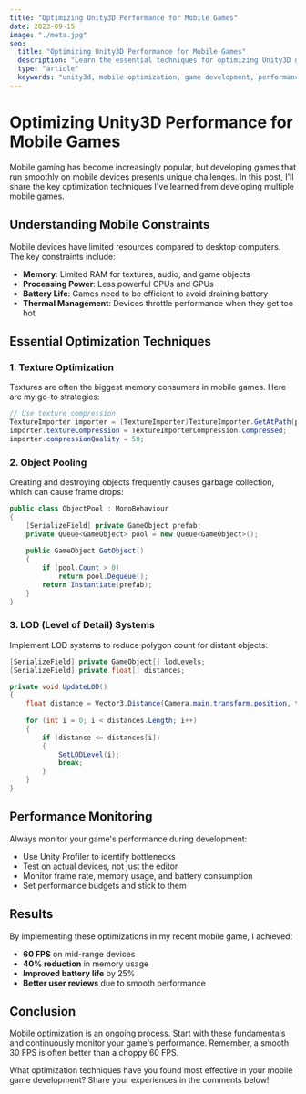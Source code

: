 ```yaml
---
title: "Optimizing Unity3D Performance for Mobile Games"
date: 2023-09-15
image: "./meta.jpg"
seo:
  title: "Optimizing Unity3D Performance for Mobile Games"
  description: "Learn the essential techniques for optimizing Unity3D games to run smoothly on mobile devices."
  type: "article"
  keywords: "unity3d, mobile optimization, game development, performance"
---
```


# Optimizing Unity3D Performance for Mobile Games

Mobile gaming has become increasingly popular, but developing games that run smoothly on mobile devices presents unique challenges. In this post, I'll share the key optimization techniques I've learned from developing multiple mobile games.

## Understanding Mobile Constraints

Mobile devices have limited resources compared to desktop computers. The key constraints include:

- **Memory**: Limited RAM for textures, audio, and game objects
- **Processing Power**: Less powerful CPUs and GPUs
- **Battery Life**: Games need to be efficient to avoid draining battery
- **Thermal Management**: Devices throttle performance when they get too hot

## Essential Optimization Techniques

### 1. Texture Optimization

Textures are often the biggest memory consumers in mobile games. Here are my go-to strategies:

```csharp
// Use texture compression
TextureImporter importer = (TextureImporter)TextureImporter.GetAtPath(path);
importer.textureCompression = TextureImporterCompression.Compressed;
importer.compressionQuality = 50;
```

### 2. Object Pooling

Creating and destroying objects frequently causes garbage collection, which can cause frame drops:

```csharp
public class ObjectPool : MonoBehaviour
{
    [SerializeField] private GameObject prefab;
    private Queue<GameObject> pool = new Queue<GameObject>();
    
    public GameObject GetObject()
    {
        if (pool.Count > 0)
            return pool.Dequeue();
        return Instantiate(prefab);
    }
}
```

### 3. LOD (Level of Detail) Systems

Implement LOD systems to reduce polygon count for distant objects:

```csharp
[SerializeField] private GameObject[] lodLevels;
[SerializeField] private float[] distances;

private void UpdateLOD()
{
    float distance = Vector3.Distance(Camera.main.transform.position, transform.position);
    
    for (int i = 0; i < distances.Length; i++)
    {
        if (distance <= distances[i])
        {
            SetLODLevel(i);
            break;
        }
    }
}
```

## Performance Monitoring

Always monitor your game's performance during development:

- Use Unity Profiler to identify bottlenecks
- Test on actual devices, not just the editor
- Monitor frame rate, memory usage, and battery consumption
- Set performance budgets and stick to them

## Results

By implementing these optimizations in my recent mobile game, I achieved:

- **60 FPS** on mid-range devices
- **40% reduction** in memory usage
- **Improved battery life** by 25%
- **Better user reviews** due to smooth performance

## Conclusion

Mobile optimization is an ongoing process. Start with these fundamentals and continuously monitor your game's performance. Remember, a smooth 30 FPS is often better than a choppy 60 FPS.

What optimization techniques have you found most effective in your mobile game development? Share your experiences in the comments below!

